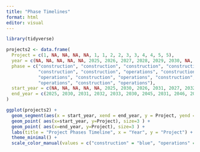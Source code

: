 ```yaml
---
title: "Phase Timelines"
format: html
editor: visual
---
```


```r
library(tidyverse)

projects2 <- data.frame(
  Project = c(1, NA, NA, NA, NA, 1, 1, 2, 2, 3, 3, 4, 4, 5, 5),
  year = c(NA, NA, NA, NA, NA, 2025, 2026, 2027, 2028, 2029, 2030, NA, NA, 2034, 2049),
  phase = c("construction", "construction", "construction", "construction", 
            "construction", "construction", "operations", "construction", 
            "operations", "construction", "operations", "construction", 
            "operations", "construction", "operations"),
  start_year = c(NA, NA, NA, NA, NA, 2025, 2030, 2026, 2031, 2027, 2032, 2028, 2033, 2029, 2034),
  end_year = c(2025, 2030, 2031, 2032, 2033, 2030, 2045, 2031, 2046, 2032, 2047, 2033, 2048, 2034, 2049)
)

ggplot(projects2) +
  geom_segment(aes(x = start_year, xend = end_year, y = Project, yend = Project, color = phase), size = 2) +
  geom_point( aes(x=start_year, y=Project), size=3 ) +
  geom_point( aes(x=end_year, y=Project), size=3 ) +
  labs(title = "Project Phases Timeline", x = "Year", y = "Project") +
  theme_minimal() +
  scale_color_manual(values = c("construction" = "blue", "operations" = "green"))
```

